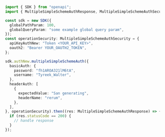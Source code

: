 ```typescript showLineNumbers copy filename="Multiple Simple Scheme Auth usage example"
import { SDK } from "openapi";
import { MultipleSimpleSchemeAuthResponse, MultipleSimpleSchemeAuthSecurity } from "openapi/dist/sdk/models/operations";

const sdk = new SDK({
  globalPathParam: 100,
  globalQueryParam: "some example global query param",
});
const operationSecurity: MultipleSimpleSchemeAuthSecurity = {
  apiKeyAuthNew: "Token <YOUR_API_KEY>",
  oauth2: "Bearer YOUR_OAUTH2_TOKEN",
};

sdk.authNew.multipleSimpleSchemeAuth({
  basicAuth: {
    password: "fh1AROA321lM6tA",
    username: "Tyreek_Walter",
  },
  headerAuth: [
    {
      expectedValue: "San generating",
      headerName: "rerum",
    },
  ],
}, operationSecurity).then((res: MultipleSimpleSchemeAuthResponse) => {
  if (res.statusCode == 200) {
    // handle response
  }
});
```
